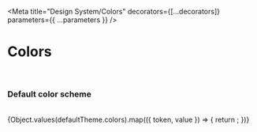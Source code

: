 

<Meta
  title="Design System/Colors"
  decorators={[...decorators]}
  parameters={{ ...parameters }}
/>

# Colors

<br />

### Default color scheme

<br />

<ColorPalette>
  {Object.values(defaultTheme.colors).map(({ token, value }) => {
    return <ColorItem key={token} title={token} colors={{ [token]: value }} />;
  })}
</ColorPalette>
